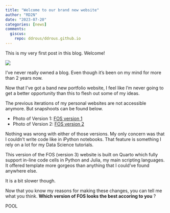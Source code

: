 ```yaml
---
title: "Welcome to our brand new website"
author: "RD2N"
date: "2023-07-20"
categories: [news]
comments:
  giscus: 
    repo: ddrous/ddrous.github.io
---
```


This is my very first post in this blog. Welcome!

![](../../assets/images/fluidflow.jpg)

I've never really owned a blog. Even though it's been on my mind for more than 2 years now.

Now that I've got a band new portfolio website, I feel like I'm never going to get a better opportunity than this to flesh out some of my ideas.

The previous iterations of my personal websites are not accessible anymore. But snapshoots can be found below.

- Photo of Version 1: [FOS version 1](https://desmond-rn.github.io)
- Photo of Version 2: [FOS version 2](https://rousseldesnzoyem.com)

Nothing was wrong with either of those versions. My only concern was that I couldn't write code like in iPython notebooks. That feature is something I rely on a lot for my Data Science tutorials.

This version of the FOS (version 3) website is built on Quarto which fully support in-line code cells in Python and Julia, my main scripting languages. It offered template more gorgeos than anything that I could've found anywhere else.

It is a bit slower though.

Now that you know my reasons for making these changes, you can tell me what you think. **Which version of FOS looks the best accoring to you** ?

POOL